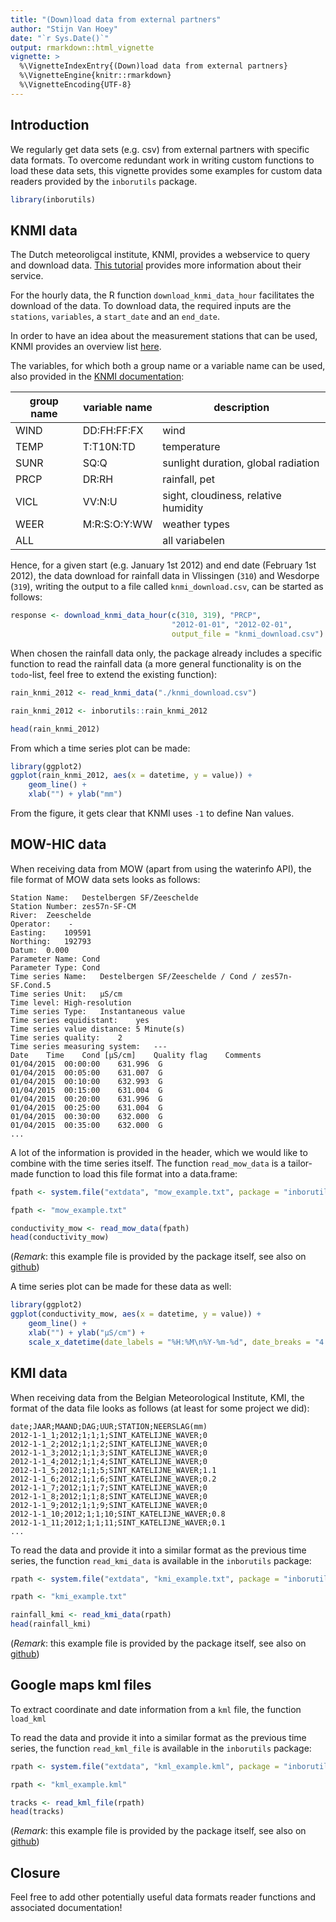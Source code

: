 ```yaml
---
title: "(Down)load data from external partners"
author: "Stijn Van Hoey"
date: "`r Sys.Date()`"
output: rmarkdown::html_vignette
vignette: >
  %\VignetteIndexEntry{(Down)load data from external partners}
  %\VignetteEngine{knitr::rmarkdown}
  %\VignetteEncoding{UTF-8}
---
```


## Introduction

We regularly get data sets (e.g. csv) from external partners with specific data formats. To overcome redundant work in writing custom functions to load these data sets, this vignette provides some examples for custom data readers provided by the `inborutils` package.

```r
library(inborutils)
```

## KNMI data

The Dutch meteoroligcal institute, KNMI, provides a webservice to query and download data. [This tutorial](https://www.knmi.nl/kennis-en-datacentrum/achtergrond/data-ophalen-vanuit-een-script) provides more information about their service.

For the hourly data, the R function `download_knmi_data_hour` facilitates the download of the data. To download data, the required inputs are the `stations`, `variables`, a `start_date` and an `end_date`.  

In order to have an idea about the measurement stations that can be used, KNMI provides an overview list [here](http://projects.knmi.nl/klimatologie/metadata/stationslijst.html).

The variables, for which both a group name or a variable name can be used, also provided in the [KNMI documentation](https://www.knmi.nl/kennis-en-datacentrum/achtergrond/data-ophalen-vanuit-een-script):

| group name | variable name  | description  |
|---|---|---|
| WIND  | DD:FH:FF:FX  | wind  |
| TEMP  | T:T10N:TD  | temperature  |
| SUNR  | SQ:Q | sunlight duration, global radiation  |
| PRCP  | DR:RH  | rainfall, pet  |
| VICL  | VV:N:U  | sight, cloudiness, relative humidity  |
| WEER  | M:R:S:O:Y:WW    | weather types  |
| ALL   |   | all variabelen | 

Hence, for a given start (e.g. January 1st 2012) and end date (February 1st 2012), the data download for rainfall data in Vlissingen (`310`) and Wesdorpe (`319`), writing the output to a file called `knmi_download.csv`, can be started as follows:
```r
response <- download_knmi_data_hour(c(310, 319), "PRCP",
                                    "2012-01-01", "2012-02-01",
                                    output_file = "knmi_download.csv")
```

When chosen the rainfall data only, the package already includes a specific function to read the rainfall data (a more general functionality is on the `todo`-list, feel free to extend the existing function):
```r
rain_knmi_2012 <- read_knmi_data("./knmi_download.csv")
```
```r
rain_knmi_2012 <- inborutils::rain_knmi_2012
```
```r
head(rain_knmi_2012)
```

From which a time series plot can be made:
```r
library(ggplot2)
ggplot(rain_knmi_2012, aes(x = datetime, y = value)) + 
    geom_line() + 
    xlab("") + ylab("mm")
```

From the figure, it gets clear that KNMI uses `-1` to define Nan values. 

## MOW-HIC data

When receiving data from MOW (apart from using the waterinfo API), the file format of MOW data sets looks as follows:

```
Station Name:	Destelbergen SF/Zeeschelde
Station Number:	zes57n-SF-CM
River:	Zeeschelde
Operator:	 -
Easting:	109591
Northing:	192793
Datum:	0.000
Parameter Name:	Cond
Parameter Type:	Cond
Time series Name:	Destelbergen SF/Zeeschelde / Cond / zes57n-SF.Cond.5
Time series Unit:	µS/cm
Time level:	High-resolution
Time series Type:	Instantaneous value
Time series equidistant:	yes
Time series value distance:	5 Minute(s)
Time series quality:	2
Time series measuring system:	---
Date	Time	Cond [µS/cm]	Quality flag	Comments
01/04/2015	00:00:00	631.996	 G	
01/04/2015	00:05:00	631.007	 G	
01/04/2015	00:10:00	632.993	 G	
01/04/2015	00:15:00	631.004	 G	
01/04/2015	00:20:00	631.996	 G	
01/04/2015	00:25:00	631.004	 G	
01/04/2015	00:30:00	632.000	 G	
01/04/2015	00:35:00	632.000	 G
...
```

A lot of the information is provided in the header, which we would like to combine with the time series itself. The function `read_mow_data` is a tailor-made function to load this file format into a data.frame:

```r
fpath <- system.file("extdata", "mow_example.txt", package = "inborutils")
```
```r
fpath <- "mow_example.txt"
```
```r
conductivity_mow <- read_mow_data(fpath)
head(conductivity_mow)
```
(*Remark*: this example file is provided by the package itself, see also on [github](https://github.com/inbo/inborutils/tree/master/inst/extdata))


A time series plot can be made for these data as well:
```r
library(ggplot2)
ggplot(conductivity_mow, aes(x = datetime, y = value)) + 
    geom_line() + 
    xlab("") + ylab("µS/cm") + 
    scale_x_datetime(date_labels = "%H:%M\n%Y-%m-%d", date_breaks = "4 hours")
```

## KMI data

When receiving data from the Belgian Meteorological Institute, KMI, the format of the data file looks as follows (at least for some project we did):

```
date;JAAR;MAAND;DAG;UUR;STATION;NEERSLAG(mm)
2012-1-1_1;2012;1;1;1;SINT_KATELIJNE_WAVER;0
2012-1-1_2;2012;1;1;2;SINT_KATELIJNE_WAVER;0
2012-1-1_3;2012;1;1;3;SINT_KATELIJNE_WAVER;0
2012-1-1_4;2012;1;1;4;SINT_KATELIJNE_WAVER;0
2012-1-1_5;2012;1;1;5;SINT_KATELIJNE_WAVER;1.1
2012-1-1_6;2012;1;1;6;SINT_KATELIJNE_WAVER;0.2
2012-1-1_7;2012;1;1;7;SINT_KATELIJNE_WAVER;0
2012-1-1_8;2012;1;1;8;SINT_KATELIJNE_WAVER;0
2012-1-1_9;2012;1;1;9;SINT_KATELIJNE_WAVER;0
2012-1-1_10;2012;1;1;10;SINT_KATELIJNE_WAVER;0.8
2012-1-1_11;2012;1;1;11;SINT_KATELIJNE_WAVER;0.1
...
```

To read the data and provide it into a similar format as the previous time series, the function `read_kmi_data` is available in the `inborutils` package:

```r
rpath <- system.file("extdata", "kmi_example.txt", package = "inborutils")
```
```r
rpath <- "kmi_example.txt"
```
```r
rainfall_kmi <- read_kmi_data(rpath)
head(rainfall_kmi)
```
(*Remark*: this example file is provided by the package itself, see also on [github](https://github.com/inbo/inborutils/tree/master/inst/extdata))

## Google maps kml files

To extract coordinate and date information from a `kml` file, the function `load_kml`

To read the data and provide it into a similar format as the previous time series, the function `read_kml_file` is available in the `inborutils` package:

```r
rpath <- system.file("extdata", "kml_example.kml", package = "inborutils")
```
```r
rpath <- "kml_example.kml"
```
```r
tracks <- read_kml_file(rpath)
head(tracks)
```
(*Remark*: this example file is provided by the package itself, see also on [github](https://github.com/inbo/inborutils/tree/master/inst/extdata))


## Closure

Feel free to add other potentially useful data formats reader functions and associated documentation!


